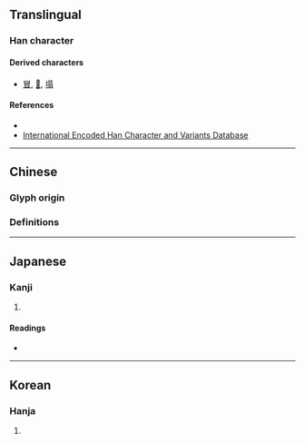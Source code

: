 {{also|日|月}}
{{character info}}
==Translingual==

===Han character===
{{Han char|rn=13|rad=冂|as=02|sn=4|four=|canj=BMM,XBMM|ids=⿵冂二}}

====Derived characters====
* [[冒]], [[𦐇]], [[塌]]

====References====
* {{Han ref|kx=0128.320|dkj=01508|dj=0289.120|hdz=10096.150|uh=5183|ud=20867}}
* [http://chardb.iis.sinica.edu.tw/char/7545 International Encoded Han Character and Variants Database]

----

==Chinese==

===Glyph origin===
{{Han etym}}

===Definitions===
{{zh-see|帽|a}}

----

==Japanese==

===Kanji===
{{ja-kanji|grade=|rs=冂02}}

# {{rfdef|ja|sort=冂02}}

====Readings====
* {{ja-readings|on=ぼう,もう|kun=ずきん,お.おう}}

----

==Korean==

===Hanja===
{{ko-hanja|hangeul=모|rv=mo|mr=mo|y=mo}}

# {{rfdef|ko|sort=冂02}}